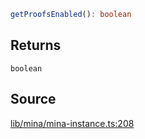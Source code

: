 ```ts
getProofsEnabled(): boolean
```

## Returns

`boolean`

## Source

[lib/mina/mina-instance.ts:208](https://github.com/o1-labs/o1js/blob/000b9835d52eede806be269b958c57000ff32f72/src/lib/mina/mina-instance.ts#L208)
